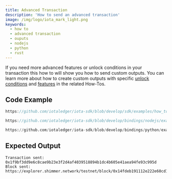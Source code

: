```yaml
---
title: Advanced Transaction
description: 'How to send an advanced transaction'
image: /img/logo/iota_mark_light.png
keywords:
  - how to
  - advanced transaction
  - ouputs
  - nodejs
  - python
  - rust
---
```



If you need more advanced features or unlock conditions in your transaction this how to will show you how to send custom outputs.
You can learn more about how to create custom outputs with specific [unlock conditions](../outputs/unlock-conditions.mdx) and [features](../outputs/features.mdx) in the related How-Tos.

<TipFaucet />

## Code Example

<Tabs groupId="language" queryString>
<TabItem value="rust" label="Rust">

```rust reference
https://github.com/iotaledger/iota-sdk/blob/develop/sdk/examples/how_tos/advanced_transactions/advanced_transaction.rs
```

</TabItem>
<TabItem value="node" label="Node.js">

```typescript reference
https://github.com/iotaledger/iota-sdk/blob/develop/bindings/nodejs/examples/how_tos/advanced_transactions/advanced_transaction.ts
```

</TabItem>
<TabItem value="python" label="Python">

```python reference
https://github.com/iotaledger/iota-sdk/blob/develop/bindings/python/examples/how_tos/advanced_transactions/advanced_transaction.py
```

</TabItem>
</Tabs>

## Expected Output

```plaintext
Transaction sent: 0x1f9bf3dd9e6c8cae9b23e3f2d4af4039518894b1dc4b605e41aea94fe93c995d
Block sent: https://explorer.shimmer.network/testnet/block/0x14fdeb191112e222e60cd18eecf803797013587b1e7c2f38f5075ba87b3a69b3
```
